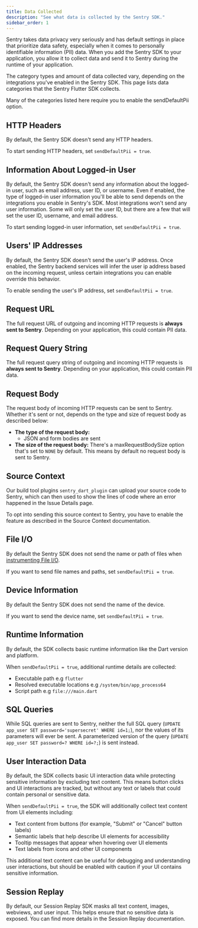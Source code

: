 ```yaml
---
title: Data Collected
description: "See what data is collected by the Sentry SDK."
sidebar_order: 1
---
```


Sentry takes data privacy very seriously and has default settings in place that prioritize data safety, especially when it comes to personally identifiable information (PII) data. When you add the Sentry SDK to your application, you allow it to collect data and send it to Sentry during the runtime of your application.

The category types and amount of data collected vary, depending on the integrations you've enabled in the Sentry SDK. This page lists data categories that the Sentry Flutter SDK collects.

Many of the categories listed here require you to enable the <PlatformLink to="/configuration/options/#send-default-pii">sendDefaultPii option</PlatformLink>.

## HTTP Headers

By default, the Sentry SDK doesn't send any HTTP headers.

To start sending HTTP headers, set <PlatformLink to="/configuration/options/#send-default-pii">`sendDefaultPii = true`</PlatformLink>.

## Information About Logged-in User

By default, the Sentry SDK doesn't send any information about the logged-in user, such as email address, user ID, or username. Even if enabled, the type of logged-in user information you'll be able to send depends on the integrations you enable in Sentry's SDK. Most integrations won't send any user information. Some will only set the user ID, but there are a few that will set the user ID, username, and email address.

To start sending logged-in user information, set <PlatformLink to="/configuration/options/#send-default-pii">`sendDefaultPii = true`</PlatformLink>.

## Users' IP Addresses

By default, the Sentry SDK doesn't send the user's IP address. Once enabled, the Sentry backend services will infer the user ip address based on the incoming request, unless certain integrations you can enable override this behavior.

To enable sending the user's IP address, set <PlatformLink to="/configuration/options/#send-default-pii">`sendDefaultPii = true`</PlatformLink>.

## Request URL

The full request URL of outgoing and incoming HTTP requests is **always sent to Sentry**. Depending on your application, this could contain PII data.

## Request Query String

The full request query string of outgoing and incoming HTTP requests is **always sent to Sentry**. Depending on your application, this could contain PII data.

## Request Body

The request body of incoming HTTP requests can be sent to Sentry. Whether it's sent or not, depends on the type and size of request body as described below:

- **The type of the request body:**
  - JSON and form bodies are sent
- **The size of the request body:** There's a <PlatformLink to="/configuration/options/#max-request-body-size">maxRequestBodySize</PlatformLink> option that's set to `NONE` by default. This means by default no request body is sent to Sentry.

## Source Context

Our build tool plugins `sentry_dart_plugin` can upload your source code to Sentry, which can then used to show the lines of code where an error happened in the Issue Details page.

To opt into sending this source context to Sentry, you have to enable the feature as described in <PlatformLink to="/upload-debug/#source-context">the Source Context documentation</PlatformLink>.

## File I/O

By default the Sentry SDK does not send the name or path of files when [instrumenting File I/O](/platforms/dart/integrations/file/).

If you want to send file names and paths, set <PlatformLink to="/configuration/options/#send-default-pii">`sendDefaultPii = true`</PlatformLink>.

## Device Information

By default the Sentry SDK does not send the name of the device.

If you want to send the device name, set <PlatformLink to="/configuration/options/#send-default-pii">`sendDefaultPii = true`</PlatformLink>.

## Runtime Information

By default, the SDK collects basic runtime information like the Dart version and platform.

When <PlatformLink to="/configuration/options/#send-default-pii">`sendDefaultPii = true`</PlatformLink>, additional runtime details are collected:
- Executable path e.g `flutter`
- Resolved executable locations e.g `/system/bin/app_process64`
- Script path e.g `file:///main.dart`

## SQL Queries

While SQL queries are sent to Sentry, neither the full SQL query (`UPDATE app_user SET password='supersecret' WHERE id=1;`), nor the values of its parameters will ever be sent. A parameterized version of the query (`UPDATE app_user SET password=? WHERE id=?;`) is sent instead.

## User Interaction Data

By default, the SDK collects basic UI interaction data while protecting sensitive information by excluding text content. This means button clicks and UI interactions are tracked, but without any text or labels that could contain personal or sensitive data.

When <PlatformLink to="/configuration/options/#send-default-pii">`sendDefaultPii = true`</PlatformLink>, the SDK will additionally collect text content from UI elements including:
- Text content from buttons (for example, "Submit" or "Cancel" button labels)
- Semantic labels that help describe UI elements for accessibility
- Tooltip messages that appear when hovering over UI elements
- Text labels from icons and other UI components

This additional text content can be useful for debugging and understanding user interactions, but should be enabled with caution if your UI contains sensitive information.

## Session Replay

By default, our Session Replay SDK masks all text content, images, webviews, and user input. This helps ensure that no sensitive data is exposed. You can find <PlatformLink to="/session-replay/#redact-session-replay-via-masking/">more details in the Session Replay documentation</PlatformLink>.
